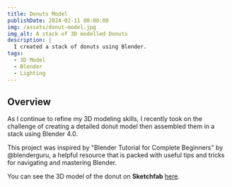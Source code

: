 ```yaml
---
title: Donuts Model
publishDate: 2024-02-11 00:00:00
img: /assets/donut-model.jpg
img_alt: A stack of 3D modelled Donuts
description: |
  I created a stack of donuts using Blender.
tags:
  - 3D Model
  - Blender
  - Lighting
---
```



## Overview

As I continue to refine my 3D modeling skills, I recently took on the challenge of creating a detailed donut model then assembled them in a stack using Blender 4.0. 

This project was inspired by "Blender Tutorial for Complete Beginners" by @blenderguru, a helpful resource that is packed with useful tips and tricks for navigating and mastering Blender.

<YouTube id="AK6ZQR6K6RM" />

You can see the 3D model of the donut on <strong>Sketchfab</strong> [here](https://skfb.ly/oQNAS).